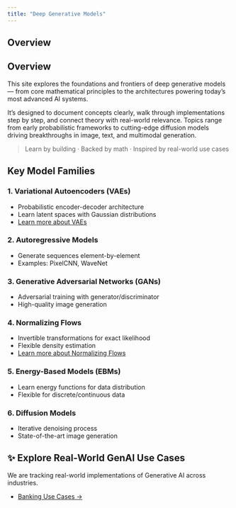 ```yaml
---
title: "Deep Generative Models"
---
```


## Overview

## Overview

This site explores the foundations and frontiers of deep generative models — from core mathematical principles to the architectures powering today’s most advanced AI systems.

It’s designed to document concepts clearly, walk through implementations step by step, and connect theory with real-world relevance. Topics range from early probabilistic frameworks to cutting-edge diffusion models driving breakthroughs in image, text, and multimodal generation.

> Learn by building · Backed by math · Inspired by real-world use cases


## Key Model Families

### 1. Variational Autoencoders (VAEs)
- Probabilistic encoder-decoder architecture
- Learn latent spaces with Gaussian distributions
- [Learn more about VAEs](vae.html)

### 2. Autoregressive Models
- Generate sequences element-by-element 
- Examples: PixelCNN, WaveNet

### 3. Generative Adversarial Networks (GANs)
- Adversarial training with generator/discriminator
- High-quality image generation

### 4. Normalizing Flows
- Invertible transformations for exact likelihood  
- Flexible density estimation  
- [Learn more about Normalizing Flows](flows.html)

### 5. Energy-Based Models (EBMs)
- Learn energy functions for data distribution
- Flexible for discrete/continuous data

### 6. Diffusion Models
- Iterative denoising process
- State-of-the-art image generation


## ✨ Explore Real-World GenAI Use Cases

We are tracking real-world implementations of Generative AI across industries.

- [Banking Use Cases →](gen-ai-use-cases/banking-use-cases.html)